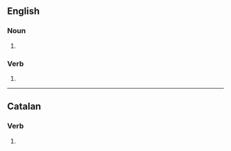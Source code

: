 ==English==

===Noun===
{{head|en|noun plural form}}

# {{plural of|enfilade|lang=en}}

===Verb===
{{head|en|verb form}}

# {{en-third-person singular of|enfilade}}

----

==Catalan==

===Verb===
{{head|ca|verb form}}

# {{ca-verb form of|g=fpl|m=ptc|t=past|enfilar}}